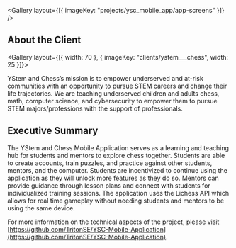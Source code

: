 
<Gallery layout={[{ imageKey: "projects/ysc_mobile_app/app-screens" }]} />

## About the Client

<Gallery layout={[{ width: 70 }, { imageKey: "clients/ystem___chess", width: 25 }]}>

YStem and Chess’s mission is to empower underserved and at-risk communities with an opportunity to pursue STEM careers and change their life trajectories. We are teaching underserved children and adults chess, math, computer science, and cybersecurity to empower them to pursue STEM majors/professions with the support of professionals.

</Gallery>

## Executive Summary

The YStem and Chess Mobile Application serves as a learning and teaching hub for students and mentors to explore chess together. Students are able to create accounts, train puzzles, and practice against other students, mentors, and the computer. Students are incentivized to continue using the application as they will unlock more features as they do so. Mentors can provide guidance through lesson plans and connect with students for individualized training sessions. The application uses the Lichess API which allows for real time gameplay without needing students and mentors to be using the same device.

For more information on the technical aspects of the project, please visit [https://github.com/TritonSE/YSC-Mobile-Application](https://github.com/TritonSE/YSC-Mobile-Application).
